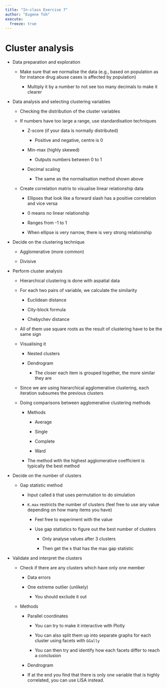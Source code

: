 ```yaml
---
title: "In-class Exercise 7"
author: "Eugene Toh"
execute:
  freeze: true
---
```


# Cluster analysis

-   Data preparation and exploration

    -   Make sure that we normalise the data (e.g., based on population as for instance drug abuse cases is affected by population)

        -   Multiply it by a number to not see too many decimals to make it clearer

-   Data analysis and selecting clustering variables

    -   Checking the distribution of the cluster variables

    -   If numbers have too large a range, use standardisation techniques

        -   Z-score (if your data is normally distributed)

            -   Positive and negative, centre is 0

        -   Min-max (highly skewed)

            -   Outputs numbers between 0 to 1

        -   Decimal scaling

            -   The same as the normalisation method shown above

    -   Create correlation matrix to visualise linear relationship data

        -   Ellipses that look like a forward slash has a positive correlation and vice versa

        -   0 means no linear relationship

        -   Ranges from -1 to 1

        -   When ellipse is very narrow, there is very strong relationship

-   Decide on the clustering technique

    -   Agglomerative (more common)

    -   Divisive

-   Perform cluster analysis

    -   Hierarchical clustering is done with aspatial data

    -   For each two pairs of variable, we calculate the similarity

        -   Euclidean distance

        -   City-block formula

        -   Chebychev distance

    -   All of them use square roots as the result of clustering have to be the same sign

    -   Visualising it

        -   Nested clusters

        -   Dendrogram

            -   The closer each item is grouped together, the more similar they are

    -   Since we are using hierarchical agglomerative clustering, each iteration subsumes the previous clusters

    -   Doing comparisons between agglomerative clustering methods

        -   Methods

            -   Average

            -   Single

            -   Complete

            -   Ward

        -   The method with the highest agglomerative coefficient is typically the best method

-   Decide on the number of clusters

    -   Gap statistic method

        -   Input called `B` that uses permutation to do simulation

        -   `K.max` restricts the number of clusters (feel free to use any value depending on how many items you have)

            -   Feel free to experiment with the value

            -   Use gap statistics to figure out the best number of clusters

                -   Only analyse values after 3 clusters

                -   Then get the `k` that has the max gap statistic

-   Validate and interpret the clusters

    -   Check if there are any clusters which have only one member

        -   Data errors

        -   One extreme outlier (unlikely)

            -   You should exclude it out

    -   Methods

        -   Parallel coordinates

            -   You can try to make it interactive with Plotly

            -   You can also split them up into separate graphs for each cluster using facets with `GGally`

            -   You can then try and identify how each facets differ to reach a conclusion

        -   Dendrogram

        -   If at the end you find that there is only one variable that is highly correlated, you can use LISA instead.
